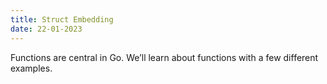 ```yaml
---
title: Struct Embedding 
date: 22-01-2023
---
```


Functions are central in Go. We’ll learn about functions with a few different examples.

```go

```

```go

```


